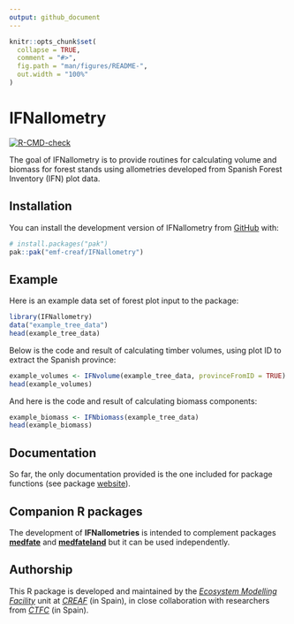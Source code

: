 ```yaml
---
output: github_document
---
```


<!-- README.md is generated from README.Rmd. Please edit that file -->

```r
knitr::opts_chunk$set(
  collapse = TRUE,
  comment = "#>",
  fig.path = "man/figures/README-",
  out.width = "100%"
)
```

# IFNallometry

<!-- badges: start -->
  [![R-CMD-check](https://github.com/emf-creaf/IFNallometry/actions/workflows/R-CMD-check.yaml/badge.svg)](https://github.com/emf-creaf/IFNallometry/actions/workflows/R-CMD-check.yaml)
  <!-- badges: end -->

The goal of IFNallometry is to provide routines for calculating volume and biomass for forest stands using allometries developed from Spanish Forest Inventory (IFN) plot data.

## Installation

You can install the development version of IFNallometry from [GitHub](https://github.com/) with:

``` r
# install.packages("pak")
pak::pak("emf-creaf/IFNallometry")
```

## Example

Here is an example data set of forest plot input to the package:

```r
library(IFNallometry)
data("example_tree_data")
head(example_tree_data)
```

Below is the code and result of calculating timber volumes, using plot ID to extract the Spanish province:

```r
example_volumes <- IFNvolume(example_tree_data, provinceFromID = TRUE)
head(example_volumes)
```

And here is the code and result of calculating biomass components:

```r
example_biomass <- IFNbiomass(example_tree_data)
head(example_biomass)
```

## Documentation

So far, the only documentation provided is the one included for package functions (see package [website](https://emf-creaf.github.io/IFNallometry/index.html)).

## Companion R packages

The development of **IFNallometries** is intended to complement packages [**medfate**](https://emf-creaf.github.io/medfate) and [**medfateland**](https://emf-creaf.github.io/medfateland) but it can be used independently. 



## Authorship

This R package is developed and maintained by the [*Ecosystem Modelling Facility*](https://emf.creaf.cat) unit at [*CREAF*](https://www.creaf.cat/) (in Spain), in close collaboration with researchers from  [*CTFC*](https://www.ctfc.cat/) (in Spain).

